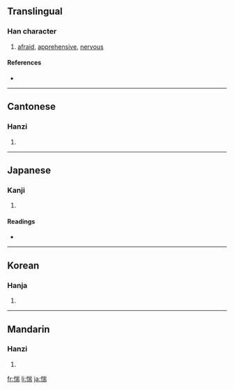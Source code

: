 ==Translingual==

===Han character===
{{Han char|rn=61|rad=心|as=09|sn=12|four=9202<sub>7</sub>|canj=心山一月 (PUMB)}}

# [[afraid]], [[apprehensive]], [[nervous]]

====References====
* {{Han ref|kx=0392.270|dkj=10859|dj=0728.110|hdz=42328.100|uh=60F4|ud=24820|bh=B46D|bd=46189}}

----

==Cantonese==

===Hanzi===
{{yue-hanzi|jyut=|y=chyun3, jeui3}}

# {{defn|Cantonese}}

----

==Japanese==

===Kanji===
{{ja-kanji|grade=|rs=心09}}

# {{defn|Japanese}}

====Readings====
* {{ja-readings|on=[[ずい]] (zui), [[すい]] (sui)|kun=[[おそれる]] (osoreru)}}

----

==Korean==

===Hanja===
{{ko-hanja|hangeul=췌|eumhun=|rv=chwe|mr=ch'we|y=chwey}}

# {{defn|Korean}}

----

==Mandarin==

===Hanzi===
{{cmn-hanzi|pin=[[zhuì]] ([[zhui4]])|wg=chui<sup>4</sup>}}

# {{defn|Mandarin}}

[[fr:惴]]
[[li:惴]]
[[ja:惴]]